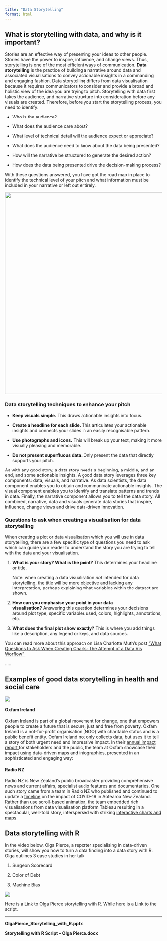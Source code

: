 ```yaml
---
title: "Data Storytelling"
format: html
---
```


## What is storytelling with data, and why is it important?

Stories are an effective way of presenting your ideas to other people. Stories have the power to inspire, influence, and change views. Thus, storytelling is one of the most efficient ways of communication. **Data storytelling** is the practice of building a narrative around data and associated visualisations to convey actionable insights in a commanding and engaging fashion. Data storytelling differs from data visualisation because it requires communicators to consider and provide a broad and holistic view of the idea you are trying to pitch. Storytelling with data first takes the audience, and narrative structure into consideration before any visuals are created. Therefore, before you start the storytelling process, you need to identify:

-   Who is the audience?

-   What does the audience care about?

-   What level of technical detail will the audience expect or appreciate?

-   What does the audience need to know about the data being presented?

-   How will the narrative be structured to generate the desired action?

-   How does the data being presented drive the decision-making process?

With these questions answered, you have got the road map in place to identify the technical level of your pitch and what information must be included in your narrative or left out entirely.

![](images/week3.3.Effective_data_storytelling.png.jpg){fig-align="center" width="649"}

### **Data storytelling techniques to enhance your pitch**

-   **Keep visuals simple.** This draws actionable insights into focus.

-   **Create a headline for each slide.** This articulates your actionable insights and connects your slides in an easily recognisable pattern.

-   **Use photographs and icons.** This will break up your text, making it more visually pleasing and memorable.

-   **Do not present superfluous data.** Only present the data that directly supports your pitch.

As with any good story, a data story needs a beginning, a middle, and an end, and some actionable insights. A good data story leverages three key components: data, visuals, and narrative. As data scientists, the data component enables you to obtain and communicate actionable insights. The visual component enables you to identify and translate patterns and trends in data. Finally, the narrative component allows you to tell the data story. All combined, narrative, data and visuals generate data stories that inspire, influence, change views and drive data-driven innovation.

### **Questions to ask when creating a visualisation for data storytelling**

When creating a plot or data visualisation which you will use in data storytelling, there are a few specific type of questions you need to ask which can guide your reader to understand the story you are trying to tell with the data and your visualisation. 

1.  **What is your story? What is the point?** This determines your headline or title.

    Note: when creating a data visualisation *not* intended for data storytelling, the title will be more objective and lacking any interpretation, perhaps explaining what variables within the dataset are shown. 

2.  **How can you emphasise your point in your data visualisation?** Answering this question determines your decisions around plot type, specific variables used, colors, highlights, annotations, etc. 

3.  **What does the final plot show exactly?** This is where you add things like a description, any legend or keys, and data sources. 

You can read more about this approach on Lisa Charlotte Muth's post ["What Questions to Ask When Creating Charts: The Attempt of a Data Vis Worflow" ](https://blog.datawrapper.de/better-charts/)

.....

## **Examples of good data storytelling in health and social care**

[![](images/oxfam.png)](https://stories.oxfamireland.org/impact/index.html)

#### **Oxfam Ireland**

Oxfam Ireland is part of a global movement for change, one that empowers people to create a future that is secure, just and free from poverty. Oxfam Ireland is a not-for-profit organisation (NGO) with charitable status and is a public benefit entity. Oxfam Ireland not only collects data, but uses it to tell a story of both urgent need and impressive impact. In their [annual impact report ](https://stories.oxfamireland.org/impact/index.html)for stakeholders and the public, the team at Oxfam showcase their impact using data-driven maps and infographics, presented in an sophisticated and engaging way:

#### **Radio NZ**

Radio NZ is New Zealand's public broadcaster providing comprehensive news and current affairs, specialist audio features and documentaries. One such story came from a team in Radio NZ who published and continued to update a [timeline](https://shorthand.radionz.co.nz/coronavirus-timeline/index.html) on the impact of COVID-19 in Aotearoa New Zealand. Rather than use scroll-based animation, the team embedded rich visualisations from data visualisation platform Tableau resulting in a spectacular, well-told story, interspersed with striking [interactive charts and maps](https://public.tableau.com/views/covid-daily-totals/Dashboard1?:increment_view_count=no&:embed=y&:sid=&:redirect=auth&:embed_code_version=3&:loadOrderID=2&:display_count=y&publish=yes&:origin=viz_share_link)

## Data storytelling with R

In the video below, Olga Pierce, a reporter specialising in data-driven stories, will show you how to turn a data finding into a data story with R. Olga outlines 3 case studies in her talk

1.  Surgeon Scorecard

2.  Color of Debt

3.  Machine Bias

[![](images/rstudio.png)](https://media.ed.ac.uk/media/Storytelling+with+R+-+Olga+Pierce/1_xc2q7ntb)

Here is a [Link](files/OlgaPierce_Storytelling_with_R.pptx) to Olga Pierce storytelling with R. While here is a [Link](files/Storytelling_with_R–Olga_Pierce.docx) to the script.

------------------------------------------------------------------------

**OlgaPierce_Storytelling_with_R.pptx**

**Storytelling with R Script -- Olga Pierce.docx**
